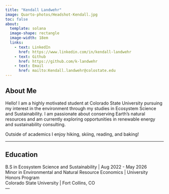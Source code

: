 ```yaml
---
title: "Kendall Landwehr"
image: Quarto-photos/Headshot-Kendall.jpg
toc: false
about: 
  template: solana 
  image-shape: rectangle
  image-width: 18em
  links: 
    - text: LinkedIn
      href: https://www.linkedin.com/in/kendall-landwehr
    - text: Github
      href: https://github.com/k-landwehr
    - text: Email
      href: mailto:Kendall.landwehr@colostate.edu
---
```


## **About Me**

Hello! I am a highly motivated student at Colorado State University pursuing my interest in the environment through my studies in Ecosystem Science and Sustainability. I am passionate about conserving Earth's natural resources and am currently exploring opportunities in renewable energy and sustainability consulting.

Outside of academics I enjoy hiking, skiing, reading, and baking!

------------------------------------------------------------------------

## **Education**

B.S in Ecosystem Science and Sustainability \| Aug 2022 - May 2026 <br> Minor in Environmental and Natural Resource Economics \| University Honors Program <br> Colorado State University \| Fort Collins, CO <br> ---

